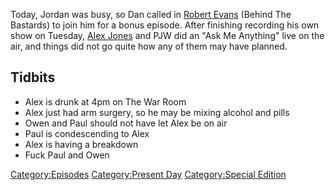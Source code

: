 {{DEFAULTSORT:
    #_EPISODE_0274:Ask Alex Anything
}}{{Episode
    | title           = Ask Alex Anything
    | caption         = Listen to this episode on [https://knowledgefight.libsyn.com/knowledge-fight-ask-alex-anything Libsyn] [https://open.spotify.com/episode/5qwB9OZuL77qmqG6mcDvF8 Spotify], Read the [[Transcript/274: Ask Alex Anything|Unofficial Transcript]]
    | episodeNumber   = 274
    | length          = 01:16:05
    | airDate         = March 8, 2019
    | coverageDate    = February 27, 2019
    | episodeType     = [[:Category:Present Day|Present Day]], [[:Category:Special Edition|Special Edition]]
    | appearance      = [[Owen Shroyer]], [[Paul Joseph Watson]], [[Donald Trump Jr]], [[Jack Dorsey]], [[Nigel Farage]]
    | oocDrop         = Alex: Liberal with a foot long dick; Paul: It's a car crash of a show
    | previousEpisode = [[273: March 5-6, 2019]]
    | nextEpisode     = [[275: December 23-31, 2012]]
}}

{{Stub}}

Today, Jordan was busy, so Dan called in [[Robert Evans]] (Behind The Bastards) to join him for a bonus episode. After finishing recording his own show on Tuesday, [[Alex Jones]] and PJW did an "Ask Me Anything" live on the air, and things did not go quite how any of them may have planned.

==Tidbits==

*Alex is drunk at 4pm on The War Room
*Alex just had arm surgery, so he may be mixing alcohol and pills
*Owen and Paul should not have let Alex be on air
*Paul is condescending to Alex
*Alex is having a breakdown
*Fuck Paul and Owen

[[Category:Episodes]]
[[Category:Present Day]]
[[Category:Special Edition]]
